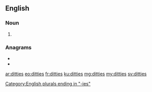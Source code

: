 ==English==

===Noun===
{{head|en|noun plural form}}

# {{plural of|ditty|lang=en}}

===Anagrams===
* {{l|en|dietist}}
* {{l|en|tidiest}}

[[Category:English plurals ending in "-ies"]]

[[ar:ditties]]
[[eo:ditties]]
[[fr:ditties]]
[[ku:ditties]]
[[mg:ditties]]
[[my:ditties]]
[[sv:ditties]]